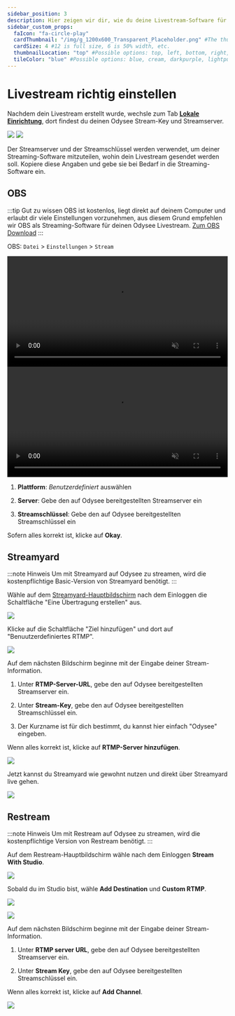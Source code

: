 ---
sidebar_position: 3
description: Hier zeigen wir dir, wie du deine Livestream-Software für Odysee einrichten kannst.
sidebar_custom_props:
  faIcon: "fa-circle-play"
  cardThumbnail: "/img/g_1200x600_Transparent_Placeholder.png" #The thumbnail on the category card.
  cardSize: 4 #12 is full size, 6 is 50% width, etc.
  thumbnailLocation: "top" #Possible options: top, left, bottom, right, none
  tileColor: "blue" #Possible options: blue, cream, darkpurple, lightpurple, mauve, orange, pink, none
---


# Livestream richtig einstellen

Nachdem dein Livestream erstellt wurde, wechsle zum Tab **[Lokale Einrichtung](https://odysee.com/$/livestream?t=Setup)**, dort findest du deinen Odysee Stream-Key und Streamserver.

![](/img/de/stream_key_and_stream_server_screen_dark.png#dark)
![](/img/de/stream_key_and_stream_server_screen_light.png#light)

Der Streamserver und der Streamschlüssel werden verwendet, um deiner Streaming-Software mitzuteilen, wohin dein Livestream gesendet werden soll. Kopiere diese Angaben und gebe sie bei Bedarf in die Streaming-Software ein.

## OBS

:::tip Gut zu wissen
OBS ist kostenlos, liegt direkt auf deinem Computer und erlaubt dir viele Einstellungen vorzunehmen, aus diesem Grund empfehlen wir OBS als Streaming-Software für deinen Odysee Livestream. [Zum OBS Download](https://obsproject.com/de)
:::

OBS: `Datei` > `Einstellungen` > `Stream`

<video width="100%" autoplay="true" loop="true" muted="true" class="dark-video">
  <source src="/img/de/obs_setup_stream_key_dark.mp4" type="video/mp4" />
  Dein Browser unterstützt keine Video-Tags.
</video>
<video
  width="100%"
  autoplay="true"
  loop="true"
  muted="true"
  class="light-video"
>
  <source src="/img/de/obs_setup_stream_key_light.mp4" type="video/mp4" />
  Dein Browser unterstützt keine Video-Tags.
</video>

1. **Plattform**: _Benutzerdefiniert_ auswählen

2. **Server**: Gebe den auf Odysee bereitgestellten Streamserver ein

3. **Streamschlüssel**: Gebe den auf Odysee bereitgestellten Streamschlüssel ein

Sofern alles korrekt ist, klicke auf **Okay**.

## Streamyard

:::note Hinweis
Um mit Streamyard auf Odysee zu streamen, wird die kostenpflichtige Basic-Version von Streamyard benötigt.
:::

Wähle auf dem [Streamyard-Hauptbildschirm](https://streamyard.com/broadcasts) nach dem Einloggen die Schaltfläche "Eine Übertragung erstellen" aus.

![](/img/de/streamyard_add_new_stream.png)

Klicke auf die Schaltfläche "Ziel hinzufügen" und dort auf "Benuutzerdefiniertes RTMP".

![](/img/de/streamyard_add_new_source.png)

Auf dem nächsten Bildschirm beginne mit der Eingabe deiner Stream-Information.

1. Unter **RTMP-Server-URL**, gebe den auf Odysee bereitgestellten Streamserver ein.

2. Unter **Stream-Key**, gebe den auf Odysee bereitgestellten Streamschlüssel ein.

3. Der Kurzname ist für dich bestimmt, du kannst hier einfach "Odysee" eingeben.

Wenn alles korrekt ist, klicke auf **RTMP-Server hinzufügen**.

![](/img/de/streamyard_add_custom_rtmp.png)

Jetzt kannst du Streamyard wie gewohnt nutzen und direkt über Streamyard live gehen.

![](/img/de/streamyard_go_live.png)

## Restream

:::note Hinweis
Um mit Restream auf Odysee zu streamen, wird die kostenpflichtige Version von Restream benötigt.
:::

Auf dem Restream-Hauptbildschirm wähle nach dem Einloggen **Stream With Studio**.

![](/img/de/restream_add_destination_arrow.png)

Sobald du im Studio bist, wähle **Add Destination** und **Custom RTMP**.

![](/img/de/restream_studio_arrow.png)

![](/img/de/restream_select_service_arrow.png)


Auf dem nächsten Bildschirm beginne mit der Eingabe deiner Stream-Information.

1. Unter **RTMP server URL**, gebe den auf Odysee bereitgestellten Streamserver ein.

2. Unter **Stream Key**, gebe den auf Odysee bereitgestellten Streamschlüssel ein.

Wenn alles korrekt ist, klicke auf **Add Channel**.

![](/img/de/restream_ender_rtmp.png)


